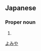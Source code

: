 ==Japanese==
{{ja-kanjitab|余|宮}}

===Proper noun===
{{ja-pos|proper|よみや}}

# {{surname|lang=ja|sort=よみや}}

[[Category:Japanese surnames|よみや]]